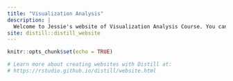 ```yaml
---
title: "Visualization Analysis"
description: |
  Welcome to Jessie's website of Visualization Analysis Course. You can witness how Jessie's growing up in the field of data visualization with all assignments of this course here.I hope you enjoy it!
site: distill::distill_website
---
```


```r
knitr::opts_chunk$set(echo = TRUE)

# Learn more about creating websites with Distill at:
# https://rstudio.github.io/distill/website.html

```

